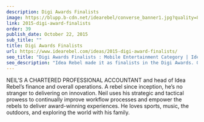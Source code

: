 ```yaml
---
description: Digi Awards Finalists
image: https://blupp.b-cdn.net/idearebel/converse_banner1.jpg?quality=80&width=800
link: 2015-digi-award-finalists
order: 39
publish_date: October 22, 2015
sub_title: ""
title: Digi Awards Finalists
url: https://www.idearebel.com/ideas/2015-digi-award-finalists/
seo_title: "Digi Awards Finalists : Mobile Entertainment Category | Idea Rebel"
seo_description: "Idea Rebel made it as finalists in the Digi Awards. Our mobile apps for Converse & Infinity were nominated in the category of Mobile Entertainment."
---
```



NEIL’S A CHARTERED PROFESSIONAL ACCOUNTANT and head of Idea Rebel’s finance and overall operations.  A rebel since inception, he’s no stranger to delivering on innovation.  Neil uses his strategic and tactical prowess to continually improve workflow processes and empower the rebels to deliver award-winning experiences.  He loves sports, music, the outdoors, and exploring the world with his family.
